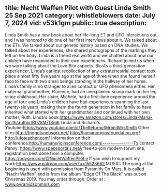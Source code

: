 title: Nacht Waffen Pilot with Guest Linda Smith 25 Sep 2021
category: whistleblowers
date: July 7, 2024
vid: v53k1gm
public: true
description:
---
Linda Smith has a new book about her life-long ET and UFO interactions out and I was honored to do one of her first interviews about it. We talked about the ETs. We talked about our genetic history based on DNA studies. We talked about her experiences, she shared photographs of the markings they left on her body. Linda is a friend real world and we chatted about how our children have responded to their own experiences. Richard joined us when we were talking about the Love Bite aspects.
Bio:As a third-generation experiencer, Linda’s earliest recollection of any extraterrestrial contact took place almost fifty five years ago at the age of three when she found herself face to face with two small beings standing in the hallway of her home. Linda’s family is no stranger to alien contact or UFO phenomena either. Her maternal grandmother, Florence, had an unexplained scoop mark on her leg since childhood. Her sister, Michele, had a first-time experience around the age of four and Linda’s children have had experiences spanning the last twenty-six years, making them the fourth generation in her family to have inherited what started with her grandmother and continued with her own mother, Ruth.
Linda's book:https://www.amazon.com/stores/Linda-Maria-Smith/author/B078M7D566
Linda and Richard's Youtube:https://www.youtube.com/c/TheReturnofMrandMrsSmith
Other sites:http://fringetvnetwork.net/
http://humanoriginsfoundation.org/
http://ufoteacher.com/
Information on their conference:http://humanoriginsconference.com/----------------To contact Penny:
https://www.spaceportals.net​​​​A free-to-join modern forum site, registration best done from a computer.
https://odysee.com/@NachtWaffenPilot:e
If you wish to support my work:https://www.patreon.com/user?u=15523662
MUSIC:
The song at the beginning is used with permission from Pyramids On Mars.
It is called "Nacht Waffen" and is from the album "Edge Of The Black" was out on Christmas 2019.
You may order through:
Order at : www.pyramidsonmars.com

